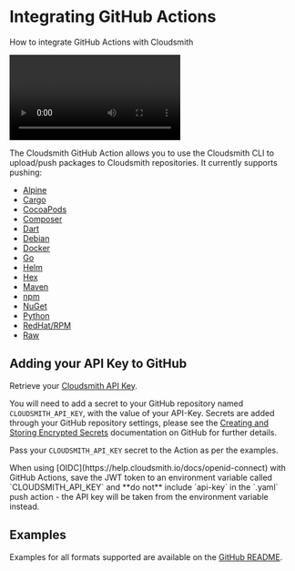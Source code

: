 
# Integrating GitHub Actions

How to integrate GitHub Actions with Cloudsmith

<Video wistiaId="a5qnzrtd52"></Video>

The Cloudsmith GitHub Action allows you to use the Cloudsmith CLI to upload/push packages to Cloudsmith repositories.  It currently supports pushing: 

- [Alpine](https://github.com/cloudsmith-io/action?tab=readme-ov-file#alpine-package-push)
- [Cargo](https://github.com/cloudsmith-io/action?tab=readme-ov-file#cargo-crate-push)
- [CocoaPods](https://github.com/cloudsmith-io/action?tab=readme-ov-file#cocoapods-package-push)
- [Composer](https://github.com/cloudsmith-io/action?tab=readme-ov-file#composer-package-push)
- [Dart](https://github.com/cloudsmith-io/action?tab=readme-ov-file#dart-package-push)
- [Debian](https://github.com/cloudsmith-io/action?tab=readme-ov-file#debian-package-push)
- [Docker](https://github.com/cloudsmith-io/action?tab=readme-ov-file#docker-image-push)
- [Go](https://github.com/cloudsmith-io/action?tab=readme-ov-file#go-push)
- [Helm](https://github.com/cloudsmith-io/action?tab=readme-ov-file#helm-chart-push)
- [Hex](https://github.com/cloudsmith-io/action?tab=readme-ov-file#hex-push)
- [Maven](https://github.com/cloudsmith-io/action?tab=readme-ov-file#maven-package-push)
- [npm](https://github.com/cloudsmith-io/action?tab=readme-ov-file#npm-package-push)
- [NuGet](https://github.com/cloudsmith-io/action?tab=readme-ov-file#nuget-package-push)
- [Python](https://github.com/cloudsmith-io/action?tab=readme-ov-file#python-package-push)
- [RedHat/RPM](https://github.com/cloudsmith-io/action?tab=readme-ov-file#redhatrpm-package-push)
- [Raw](https://github.com/cloudsmith-io/action?tab=readme-ov-file#raw-file-push)

<NoCodeNoteSnippet />

<Card
    title="cloudsmith-github-action"
    description="Github Action to push to Cloudsmith"
    href="https://github.com/cloudsmith-io/action"
    linkText="Github Action to push to Cloudsmith"
    icon="utility/documentation"
  />

## Adding your API Key to GitHub

Retrieve your [Cloudsmith API Key](/getting-started/api-key).

You will need to add a secret to your GitHub repository named `CLOUDSMITH_API_KEY`, with the value of your API-Key. Secrets are added through your GitHub repository settings, please see the [Creating and Storing Encrypted Secrets](https://help.github.com/en/actions/configuring-and-managing-workflows/creating-and-storing-encrypted-secrets) documentation on GitHub for further details. 

Pass your `CLOUDSMITH_API_KEY` secret to the Action as per the examples.

<Note variant="note" headline="OIDC Authentication">
When using [OIDC](https://help.cloudsmith.io/docs/openid-connect) with GitHub Actions, save the JWT token to an environment variable called `CLOUDSMITH_API_KEY` and **do not** include `api-key` in the `.yaml` push action - the API key will be taken from the environment variable instead.
</Note>


## Examples

Examples for all formats supported are available on the [GitHub README](https://github.com/cloudsmith-io/action?tab=readme-ov-file).


